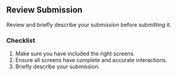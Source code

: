 ## Review Submission

Review and briefly describe your submission before submitting it.

### Checklist
1. Make sure you have included the right screens.
2. Ensure all screens have complete and accurate interactions.
3. Briefly describe your submission.
